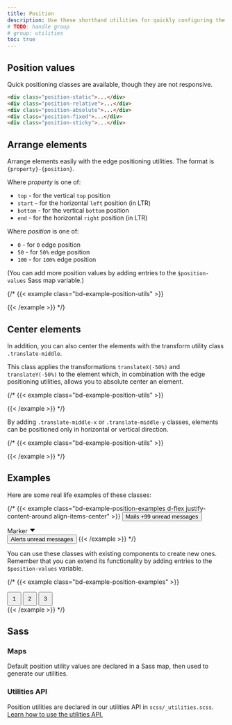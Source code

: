 ```yaml
---
title: Position
description: Use these shorthand utilities for quickly configuring the position of an element.
# TODO: handle group
# group: utilities
toc: true
---
```


## Position values

Quick positioning classes are available, though they are not responsive.

```html
<div class="position-static">...</div>
<div class="position-relative">...</div>
<div class="position-absolute">...</div>
<div class="position-fixed">...</div>
<div class="position-sticky">...</div>
```

## Arrange elements

Arrange elements easily with the edge positioning utilities. The format is `{property}-{position}`.

Where *property* is one of:

- `top` - for the vertical `top` position
- `start` - for the horizontal `left` position (in LTR)
- `bottom` - for the vertical `bottom` position
- `end` - for the horizontal `right` position (in LTR)

Where *position* is one of:

- `0` - for `0` edge position
- `50` - for `50%` edge position
- `100` - for `100%` edge position

(You can add more position values by adding entries to the `$position-values` Sass map variable.)

{/* {{< example class="bd-example-position-utils" >}}
<div class="position-relative">
  <div class="position-absolute top-0 start-0"></div>
  <div class="position-absolute top-0 end-0"></div>
  <div class="position-absolute top-50 start-50"></div>
  <div class="position-absolute bottom-50 end-50"></div>
  <div class="position-absolute bottom-0 start-0"></div>
  <div class="position-absolute bottom-0 end-0"></div>
</div>
{{< /example >}} */}

## Center elements

In addition, you can also center the elements with the transform utility class `.translate-middle`.

This class applies the transformations `translateX(-50%)` and `translateY(-50%)` to the element which, in combination with the edge positioning utilities, allows you to absolute center an element.

{/* {{< example class="bd-example-position-utils" >}}
<div class="position-relative">
  <div class="position-absolute top-0 start-0 translate-middle"></div>
  <div class="position-absolute top-0 start-50 translate-middle"></div>
  <div class="position-absolute top-0 start-100 translate-middle"></div>
  <div class="position-absolute top-50 start-0 translate-middle"></div>
  <div class="position-absolute top-50 start-50 translate-middle"></div>
  <div class="position-absolute top-50 start-100 translate-middle"></div>
  <div class="position-absolute top-100 start-0 translate-middle"></div>
  <div class="position-absolute top-100 start-50 translate-middle"></div>
  <div class="position-absolute top-100 start-100 translate-middle"></div>
</div>
{{< /example >}} */}

By adding `.translate-middle-x` or `.translate-middle-y` classes, elements can be positioned only in horizontal or vertical direction.

{/* {{< example class="bd-example-position-utils" >}}
<div class="position-relative">
  <div class="position-absolute top-0 start-0"></div>
  <div class="position-absolute top-0 start-50 translate-middle-x"></div>
  <div class="position-absolute top-0 end-0"></div>
  <div class="position-absolute top-50 start-0 translate-middle-y"></div>
  <div class="position-absolute top-50 start-50 translate-middle"></div>
  <div class="position-absolute top-50 end-0 translate-middle-y"></div>
  <div class="position-absolute bottom-0 start-0"></div>
  <div class="position-absolute bottom-0 start-50 translate-middle-x"></div>
  <div class="position-absolute bottom-0 end-0"></div>
</div>
{{< /example >}} */}

## Examples

Here are some real life examples of these classes:

{/* {{< example class="bd-example-position-examples d-flex justify-content-around align-items-center" >}}
<button type="button" class="btn btn-primary position-relative">
  Mails <span class="position-absolute top-0 start-100 translate-middle badge rounded-pill bg-secondary">+99 <span class="visually-hidden">unread messages</span></span>
</button>

<div class="position-relative py-2 px-4 text-bg-dark border border-dark rounded-pill">
  Marker <svg width="1em" height="1em" viewBox="0 0 16 16" class="position-absolute top-100 start-50 translate-middle mt-1" fill="var(--bs-dark)" xmlns="http://www.w3.org/2000/svg"><path d="M7.247 11.14L2.451 5.658C1.885 5.013 2.345 4 3.204 4h9.592a1 1 0 0 1 .753 1.659l-4.796 5.48a1 1 0 0 1-1.506 0z"/></svg>
</div>

<button type="button" class="btn btn-primary position-relative">
  Alerts <span class="position-absolute top-0 start-100 translate-middle badge border border-light rounded-circle bg-danger p-2"><span class="visually-hidden">unread messages</span></span>
</button>
{{< /example >}} */}

You can use these classes with existing components to create new ones. Remember that you can extend its functionality by adding entries to the `$position-values` variable.

{/* {{< example class="bd-example-position-examples" >}}
<div class="position-relative m-4">
  <div class="progress" role="progressbar" aria-label="Progress" aria-valuenow="50" aria-valuemin="0" aria-valuemax="100" style="height: 1px;">
    <div class="progress-bar" style="width: 50%"></div>
  </div>
  <button type="button" class="position-absolute top-0 start-0 translate-middle btn btn-sm btn-primary rounded-pill" style="width: 2rem; height:2rem;">1</button>
  <button type="button" class="position-absolute top-0 start-50 translate-middle btn btn-sm btn-primary rounded-pill" style="width: 2rem; height:2rem;">2</button>
  <button type="button" class="position-absolute top-0 start-100 translate-middle btn btn-sm btn-secondary rounded-pill" style="width: 2rem; height:2rem;">3</button>
</div>
{{< /example >}} */}

## Sass

### Maps

Default position utility values are declared in a Sass map, then used to generate our utilities.

<ScssDocs name="position-map" file="scss/_variables.scss" />

### Utilities API

Position utilities are declared in our utilities API in `scss/_utilities.scss`. [Learn how to use the utilities API.]([[docsref:/utilities/api#using-the-api]])

<ScssDocs name="utils-position" file="scss/_utilities.scss" />
